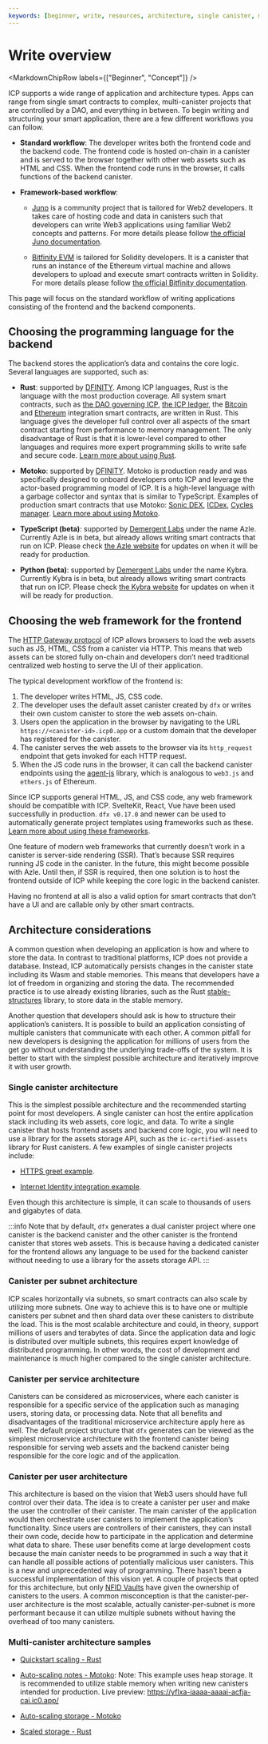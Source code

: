 ```yaml
---
keywords: [beginner, write, resources, architecture, single canister, multi-canister]
---
```



# Write overview

<MarkdownChipRow labels={["Beginner", "Concept"]} />


ICP supports a wide range of application and architecture types.
Apps can range from single smart contracts to complex, multi-<GlossaryTooltip>canister</GlossaryTooltip> projects that are controlled by a DAO, and everything in between.
To begin writing and structuring your smart application, there are a few different workflows you can follow.
- **Standard workflow**:
  The developer writes both the frontend code and the backend code.
  The frontend code is hosted on-chain in a canister and is served to the browser together with other web assets such as HTML and CSS.
  When the frontend code runs in the browser, it calls functions of the backend canister.

- **Framework-based workflow**:

  - [Juno](/docs/current/developer-docs/web-apps/frameworks/juno) is a community project that is tailored for Web2 developers.
    It takes care of hosting code and data in canisters such that developers can write Web3 applications using familiar Web2 concepts and patterns.
	For more details please follow [the official Juno documentation](https://juno.build/docs/intro).

  - [Bitfinity EVM](/docs/current/developer-docs/backend/solidity/) is tailored for Solidity developers.
    It is a canister that runs an instance of the Ethereum virtual machine and allows developers to upload and execute smart contracts written in Solidity.
	For more details please follow [the official Bitfinity documentation](https://docs.bitfinity.network/).

This page will focus on the standard workflow of writing applications consisting of the frontend and the backend components.

## Choosing the programming language for the backend

The backend stores the application’s data and contains the core logic.
Several languages are supported, such as:

- **Rust**: supported by [DFINITY](https://github.com/dfinity/cdk-rs).
  Among ICP languages, Rust is the language with the most production coverage.
  All system smart contracts, such as [the DAO governing ICP](https://github.com/dfinity/ic/tree/master/rs/nns), [the ICP ledger](https://github.com/dfinity/ic/tree/master/rs/rosetta-api/icp_ledger), the [Bitcoin](https://github.com/dfinity/bitcoin-canister) and [Ethereum](https://github.com/dfinity/ic/tree/master/rs/ethereum) integration smart contracts, are written in Rust.
  This language gives the developer full control over all aspects of the smart contract starting from performance to memory management.
  The only disadvantage of Rust is that it is lower-level compared to other languages and requires more expert programming skills to write safe and secure code.
  [Learn more about using Rust](/docs/current/developer-docs/backend/rust).

- **Motoko**: supported by [DFINITY](https://github.com/dfinity/motoko).
  Motoko is production ready and was specifically designed to onboard developers onto ICP and leverage the actor-based programming model of ICP.
  It is a high-level language with a garbage collector and syntax that is similar to TypeScript.
  Examples of production smart contracts that use Motoko: [Sonic DEX](https://github.com/sonicdex/sonic-v1), [ICDex](https://github.com/iclighthouse/ICDex), [Cycles manager](https://github.com/CycleOperators/cycles-manager).
  [Learn more about using Motoko](/docs/current/motoko/main/getting-started/motoko-introduction).

- **TypeScript (beta)**: supported by [Demergent Labs](https://github.com/demergent-labs) under the name Azle.
  Currently Azle is in beta, but already allows writing smart contracts that run on ICP.
  Please check [the Azle website](https://demergent-labs.github.io/azle/) for updates on when it will be ready for production.

- **Python (beta)**: supported by [Demergent Labs](https://github.com/demergent-labs) under the name Kybra.
  Currently Kybra is in beta, but already allows writing smart contracts that run on ICP.
  Please check [the Kybra website](https://demergent-labs.github.io/kybra/kybra.html) for updates on when it will be ready for production.

## Choosing the web framework for the frontend
The [HTTP Gateway protocol](/docs/current/references/http-gateway-protocol-spec) of ICP allows browsers to load the web assets such as JS, HTML, CSS from a canister via HTTP.
This means that web assets can be stored fully on-chain and developers don’t need traditional centralized web hosting to serve the UI of their application.

The typical development workflow of the frontend is:

1. The developer writes HTML, JS, CSS code.
1. The developer uses the default asset <GlossaryTooltip>canister</GlossaryTooltip> created by `dfx` or writes their own custom canister to store the web assets on-chain.
1. Users open the application in the browser by navigating to the URL `https://<canister-id>.icp0.app` or a custom domain that the developer has registered for the canister.
1. The canister serves the web assets to the browser via its `http_request` endpoint that gets invoked for each HTTP request.
1. When the JS code runs in the browser, it can call the backend canister endpoints using the [agent-js](/docs/current/developer-docs/web-apps/browser-js/js-request-api) library, which is analogous to `web3.js` and `ethers.js` of Ethereum.

Since ICP supports general HTML, JS, and CSS code, any web framework should be compatible with ICP.
SvelteKit, React, Vue have been used successfully in production.
`dfx v0.17.0` and newer can be used to automatically generate project templates using frameworks such as these.
[Learn more about using these frameworks](/docs/current/developer-docs/web-apps/browser-js/js-frameworks).

One feature of modern web frameworks that currently doesn’t work in a canister is server-side rendering (SSR).
That’s because SSR requires running JS code in the canister.
In the future, this might become possible with Azle.
Until then, if SSR is required, then one solution is to host the frontend outside of ICP while keeping the core logic in the backend canister.

Having no frontend at all is also a valid option for smart contracts that don’t have a UI and are callable only by other smart contracts.

## Architecture considerations
A common question when developing an application is how and where to store the data.
In contrast to traditional platforms, ICP does not provide a database.
Instead, ICP automatically persists changes in the canister state including its Wasm and stable memories.
This means that developers have a lot of freedom in organizing and storing the data.
The recommended practice is to use already existing libraries, such as the Rust [stable-structures](https://github.com/dfinity/stable-structures) library, to store data in the stable memory.

Another question that developers should ask is how to structure their application’s canisters.
It is possible to build an application consisting of multiple canisters that communicate with each other.
A common pitfall for new developers is designing the application for millions of users from the get go without understanding the underlying trade-offs of the system.
It is better to start with the simplest possible architecture and iteratively improve it with user growth.

### Single canister architecture
This is the simplest possible architecture and the recommended starting point for most developers.
A single <GlossaryTooltip>canister</GlossaryTooltip> can host the entire application stack including its web assets, core logic, and data. To write a single canister that hosts frontend assets and backend core logic, you will need to use a library for the assets storage API, such as the `ic-certified-assets` library for Rust canisters. A few examples of single canister projects include:

- [HTTPS greet example](https://github.com/krpeacock/server/tree/main/examples/http_greet).

- [Internet Identity integration example](https://github.com/dfinity/internet-identity/tree/main/demos/using-dev-build).

Even though this architecture is simple, it can scale to thousands of users and gigabytes of data.

:::info
Note that by default, `dfx` generates a dual canister project where one canister is the backend canister and the other canister is the frontend canister that stores web assets. This is because having a dedicated canister for the frontend allows any language to be used for the backend canister without needing to use a library for the assets storage API.
:::

### Canister per subnet architecture
ICP scales horizontally via <GlossaryTooltip>subnets</GlossaryTooltip>, so smart contracts can also scale by utilizing more subnets.
One way to achieve this is to have one or multiple canisters per subnet and then shard data over these canisters to distribute the load.
This is the most scalable architecture and could, in theory, support millions of users and terabytes of data.
Since the application data and logic is distributed over multiple subnets, this requires expert knowledge of distributed programming.
In other words, the cost of development and maintenance is much higher compared to the single canister architecture.

### Canister per service architecture
Canisters can be considered as microservices, where each canister is responsible for a specific service of the application such as managing users, storing data, or processing data.
Note that all benefits and disadvantages of the traditional microservice architecture apply here as well.
The default project structure that `dfx` generates can be viewed as the simplest microservice architecture with the frontend canister being responsible for serving web assets and the backend canister being responsible for the core logic and of the application.

### Canister per user architecture
This architecture is based on the vision that Web3 users should have full control over their data.
The idea is to create a canister per user and make the user the controller of their canister.
The main canister of the application would then orchestrate user canisters to implement the application’s functionality.
Since users are controllers of their canisters, they can install their own code, decide how to participate in the application and determine what data to share.
These user benefits come at large development costs because the main canister needs to be programmed in such a way that it can handle all possible actions of potentially malicious user canisters.
This is a new and unprecedented way of programming.
There hasn’t been a successful implementation of this vision yet.
A couple of projects that opted for this architecture, but only [NFID Vaults](https://nfidvaults.com) have given the ownership of canisters to the users.
A common misconception is that the canister-per-user architecture is the most scalable, actually canister-per-subnet is more performant because it can utilize multiple subnets without having the overhead of too many canisters.

### Multi-canister architecture samples

- [Quickstart scaling - Rust](https://github.com/GLicDEV/quickstart_scaling/)

- [Auto-scaling notes - Motoko](/docs/current/developer-docs/smart-contracts/write/auto-scaling-architecture): Note: This example uses heap storage. It is recommended to utilize stable memory when writing new canisters intended for production. Live preview: https://yflxa-iaaaa-aaaai-acfja-cai.ic0.app/

- [Auto-scaling storage - Motoko](https://github.com/PrimLabs/ICSP)

- [Scaled storage - Rust](https://github.com/scroobius-pip/scaled_storage)

